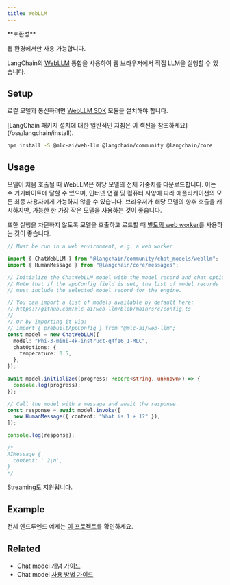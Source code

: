 ```yaml
---
title: WebLLM
---
```


<Tip>
**호환성**

웹 환경에서만 사용 가능합니다.
</Tip>

LangChain의 [WebLLM](https://webllm.mlc.ai) 통합을 사용하여 웹 브라우저에서 직접 LLM을 실행할 수 있습니다.

## Setup

로컬 모델과 통신하려면 [WebLLM SDK](https://www.npmjs.com/package/@mlc-ai/web-llm) 모듈을 설치해야 합니다.

<Tip>
[LangChain 패키지 설치에 대한 일반적인 지침은 이 섹션을 참조하세요](/oss/langchain/install).
</Tip>

```bash npm
npm install -S @mlc-ai/web-llm @langchain/community @langchain/core
```

## Usage

모델이 처음 호출될 때 WebLLM은 해당 모델의 전체 가중치를 다운로드합니다. 이는 수 기가바이트에 달할 수 있으며, 인터넷 연결 및 컴퓨터 사양에 따라 애플리케이션의 모든 최종 사용자에게 가능하지 않을 수 있습니다.
브라우저가 해당 모델의 향후 호출을 캐시하지만, 가능한 한 가장 작은 모델을 사용하는 것이 좋습니다.

또한 실행을 차단하지 않도록 모델을 호출하고 로드할 때 [별도의 web worker](https://developer.mozilla.org/en-US/docs/Web/API/Web_Workers_API/Using_web_workers)를 사용하는 것이 좋습니다.

```typescript
// Must be run in a web environment, e.g. a web worker

import { ChatWebLLM } from "@langchain/community/chat_models/webllm";
import { HumanMessage } from "@langchain/core/messages";

// Initialize the ChatWebLLM model with the model record and chat options.
// Note that if the appConfig field is set, the list of model records
// must include the selected model record for the engine.

// You can import a list of models available by default here:
// https://github.com/mlc-ai/web-llm/blob/main/src/config.ts
//
// Or by importing it via:
// import { prebuiltAppConfig } from "@mlc-ai/web-llm";
const model = new ChatWebLLM({
  model: "Phi-3-mini-4k-instruct-q4f16_1-MLC",
  chatOptions: {
    temperature: 0.5,
  },
});

await model.initialize((progress: Record<string, unknown>) => {
  console.log(progress);
});

// Call the model with a message and await the response.
const response = await model.invoke([
  new HumanMessage({ content: "What is 1 + 1?" }),
]);

console.log(response);

/*
AIMessage {
  content: ' 2\n',
}
*/
```

Streaming도 지원됩니다.

## Example

전체 엔드투엔드 예제는 [이 프로젝트](https://github.com/jacoblee93/fully-local-pdf-chatbot)를 확인하세요.

## Related

- Chat model [개념 가이드](/oss/langchain/models)
- Chat model [사용 방법 가이드](/oss/langchain/models)